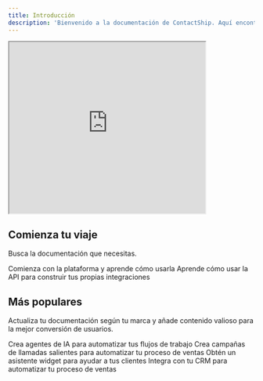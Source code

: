 ```yaml
---
title: Introducción
description: 'Bienvenido a la documentación de ContactShip. Aquí encontrarás todo lo que necesitas saber sobre la [Plataforma](https://google.com) o cómo usar la [API](https://google.com).'
---
```

<Frame>
<iframe className="block rounded-xl w-full h-[100px]" height="350px" width="401px" src="https://www.youtube.com/embed/_z4Rk6aeyw4?si=fVgbtfRkbRrL-SaB"  title="Reproductor de video de YouTube" frameborder="10" allow="accelerometer; autoplay; clipboard-write; encrypted-media; gyroscope; picture-in-picture; web-share" referrerpolicy="strict-origin-when-cross-origin" allowfullscreen></iframe>
</Frame>


## Comienza tu viaje

Busca la documentación que necesitas.

<CardGroup cols={2}>
  <Card
    title="Guía de la Plataforma y Tutoriales"
    icon="book"
    href="https://mintlify.com/docs/quickstart"
  >
    Comienza con la plataforma y aprende cómo usarla
  </Card>
  <Card
    title="Documentación de la API"
    icon="file-code"
    href="https://mintlify.com/docs/development"
  >
    Aprende cómo usar la API para construir tus propias integraciones
  </Card>
</CardGroup>

## Más populares

Actualiza tu documentación según tu marca y añade contenido valioso para la mejor conversión de usuarios.

<CardGroup cols={2}>
  <Card
    title="Crear Agentes de IA"
    icon="robot"
    href="https://mintlify.com/docs/settings/global"
  >
    Crea agentes de IA para automatizar tus flujos de trabajo
  </Card>
  <Card
    title="Campañas de Llamadas Salientes"
    icon="phone"
    href="https://mintlify.com/docs/api-playground/openapi"
  >
    Crea campañas de llamadas salientes para automatizar tu proceso de ventas
  </Card>
  <Card
    title="Obtener un Asistente Widget"
    icon="browser"
    href="https://mintlify.com/docs/components/accordion"
  >
    Obtén un asistente widget para ayudar a tus clientes
  </Card>
  <Card
    title="Integrar con tu CRM"
    icon="database"
    href="https://mintlify.com/customers"
  >
    Integra con tu CRM para automatizar tu proceso de ventas
  </Card>
</CardGroup>
